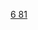 {{Navbox
|name  = 铊化合物
|state = <includeonly>{{{state|collapsed}}}</includeonly>
|title = [[铊]]化合物
|listclass = hlist
|titlestyle = 
|group1 = 铊(I)
|list1 = 
* [[叠氮化亚铊|TlN<sub>3</sub>]]
* [[氢氧化亚铊|TlOH]]
* [[碘化亚铊|TlI]]
* [[溴化亚铊|TlBr]]
* [[碳酸亚铊|Tl<sub>2</sub>CO<sub>3</sub>]]
* [[氯化亚铊|TlCl]]
* [[氟化亚铊|TlF]]
* [[氧化亚铊|Tl<sub>2</sub>O]]
* [[硫酸亚铊|Tl<sub>2</sub>SO<sub>4</sub>]]
* [[硫化亚铊|Tl<sub>2</sub>S]]
* [[碲化亚铊|Tl<sub>2</sub>Te]]
* [[三碘化铊|TlI<sub>3</sub>]]
* {{le|铊钡钙铜氧|Thallium barium calcium copper oxide|TBCCO}}
* [[乙酸亚铊|Tl(C<sub>2</sub>H<sub>3</sub>O<sub>2</sub>)<sub>3</sub>]]
* [[丙二酸亚铊|Tl<sub>2</sub>C<sub>3</sub>H<sub>2</sub>O<sub>4</sub>]]
* [[环戊二烯基铊|TlC<sub>5</sub>H<sub>5</sub>]]
|group2 = 铊(III)
|list2 = 
* [[氢化铊|TlH<sub>3</sub>]]
* [[氢氧化铊|Tl(OH)<sub>3</sub>]]
* [[氧化铊|Tl<sub>2</sub>O<sub>3</sub>]]
* [[硝酸铊|Tl(NO<sub>3</sub>)<sub>3</sub>]] 
*[[氟化铊|TlF<sub>3</sub>]]}}<noinclude>
[[Category:铊化合物| ]]
[[Category:化学品模板|6 81]]
</noinclude>